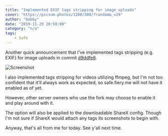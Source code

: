 ```yaml
---
title: "Implemented EXIF tags stripping for image uploads"
cover: "https://picsum.photos/1280/300/?random&_=29"
author: "bobby"
date: "2019-11-29 20:50:00"
category: "n/a"
tags:
    - Safe
---
```


Another quick announcement that I've implemented tags stripping (e.g. EXIF) for image uploads in commit [d9ddfe8](https://github.com/BobbyWibowo/lolisafe/commit/d9ddfe8e9a087e7a5017ea843e6a0bfa806ef163).

![Screenshot](./g1jiX.png)

I also implemented tags stripping for videos utilizing ffmpeg, but I'm not too confident that it'll always work as expected, so safe.fiery.me will not have it enabled as of yet.

However, other server owners who use the fork may choose to enable it and play around with it.

The option will also be applied to the downloadable ShareX config. Though I'm not sure if ShareX would attach any tags its screenshots to begin with.

Anyway, that's all from me for today. See y'all next time.
